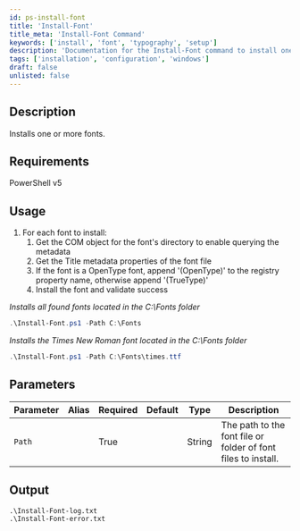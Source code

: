 ```yaml
---
id: ps-install-font
title: 'Install-Font'
title_meta: 'Install-Font Command'
keywords: ['install', 'font', 'typography', 'setup']
description: 'Documentation for the Install-Font command to install one or more fonts on a Windows system.'
tags: ['installation', 'configuration', 'windows']
draft: false
unlisted: false
---
```

## Description
Installs one or more fonts.

## Requirements
PowerShell v5

## Usage
1. For each font to install:
   1. Get the COM object for the font's directory to enable querying the metadata
   2. Get the Title metadata properties of the font file
   3. If the font is a OpenType font, append '(OpenType)' to the registry property name, otherwise append '(TrueType)'
   4. Install the font and validate success



*Installs all found fonts located in the C:\Fonts folder*
```powershell
.\Install-Font.ps1 -Path C:\Fonts
```

*Installs the Times New Roman font located in the C:\Fonts folder*
```powershell
.\Install-Font.ps1 -Path C:\Fonts\times.ttf
```

## Parameters
| Parameter | Alias | Required | Default | Type   | Description                                                   |
| --------- | ----- | -------- | ------- | ------ | ------------------------------------------------------------- |
| `Path`    |       | True     |         | String | The path to the font file or folder of font files to install. |


## Output
    .\Install-Font-log.txt
    .\Install-Font-error.txt










